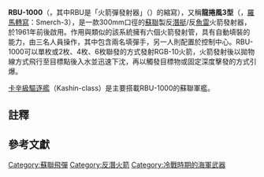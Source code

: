 '''RBU-1000'''（{{lang-ru|РБУ-1000}}，其中RBU是「火箭彈發射器」（{{lang|ru|реактивно-бомбовая установка}}）的縮寫），又稱'''龍捲風3型'''（{{lang-ru|Смерч-3}}，[[俄語羅馬化|羅馬轉寫]]：Smerch-3），是一款300mm口徑的[[蘇聯|蘇聯]]製反[[潛艇|潛艇]]/反[[魚雷|魚雷]]火箭發射器，於1961年前後啟用。作用與{{link-en|反潛迫擊砲|Anti-submarine mortar}}類似的該系統擁有六個火箭發射管，具有自動填裝的能力，由三名人員操作，其中包含兩名填彈手，另一人則配置於控制中心。RBU-1000可以單枚或2枚、4枚、6枚聯發的方式發射RGB-10火箭，火箭發射後以拋物線方式飛行至目標點後入水並迅速下沈，再以觸發目標物或固定深度擊發的方式引爆。

[[卡辛級驅逐艦|卡辛級驅逐艦]]（Kashin-class{{NoteTag|此為[[北約代號|北約用名]]，俄方稱呼此級驅逐艦為「計畫61」。}}）是主要搭載RBU-1000的蘇聯軍艦。

==註釋==
{{reflist|group="註"}}

==參考文獻==
{{reflist|refs=

|
<ref>{{cite book|author=Friedman, Norman |coauthors= |title=The Naval Institute Guide to World Naval Systems |year=2006年 |publisher=Naval Institute Press |location=美國[[安納波里斯|安納波里斯]] |isbn=978-1557502629 |date=2006-09-30 |accessdate=}}</ref>
}}

{{Weapon-stub}}

[[Category:蘇聯飛彈|Category:蘇聯飛彈]]
[[Category:反潛火箭|Category:反潛火箭]]
[[Category:冷戰時期的海軍武器|Category:冷戰時期的海軍武器]]